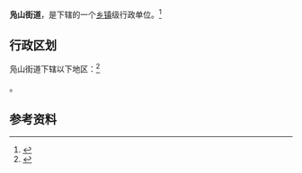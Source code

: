 {{中国乡级行政区|37/08/83/003/000}}

'''凫山街道'''，是{{PRC admin/fullname|37/08/83/003/000|3}}下辖的一个[[乡镇|乡镇]]级行政单位。<ref>{{PRC admin/ref sgc|{{PRC admin/parent|37/08/83/003/000}}}}</ref>

== 行政区划 ==

凫山街道下辖以下地区：<ref>{{PRC admin/ref sgc|37/08/83/003/000}}</ref>

{{PRC admin/children|37/08/83/003/000}}。

== 参考资料 ==

{{reflist}}

{{行政区划小作品}}
{{PRC admin/navcat|37/08/83/003/000}}